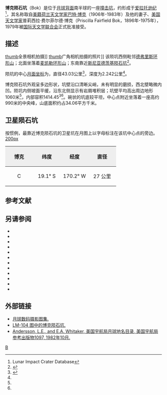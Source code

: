 {{lunar crater data|
 image=Bok crater 1038 med.jpg|
 caption=[[月球轨道器1号|月球轨道器1号]]拍摄的图像|
 latitude=20.26|
 N_or_S=S|
 longitude=171.58|
 E_or_W=W|
 diameter=43.03公里|
 depth=2.242公里|
 colong=172|
 eponym=普莉西拉·费·博克<br/>[[巴特·包克|巴特·扬·包克]]}}
'''博克陨石坑'''（Bok）是位于[[月球背面|月球背面]]南半球的一座[[撞击坑|撞击坑]]，约形成于[[爱拉托逊纪|爱拉托逊纪]]<ref name=LICD>Lunar Impact Crater Database</ref>，其名称取自[[美国|美籍]][[荷兰|荷兰]][[天文学家|天文学家]][[巴特·包克|巴特·博克]]（1906年-1983年）及他的妻子、[[美国|美国]][[天文学家|天文学家]]普莉西拉·费尔菲尔德·博克（Priscilla Fairfield Bok，1896年-1975年），1979年被[[国际天文学联合会|国际天文学联合会]]正式批准接受。

==描述==
[[image:Bok_crater_AS17-P-1636-1638.jpg|thumb]]全景相机拍摄]]
[[image:Bok_crater_LROC.jpg|thumb]]广角相机拍摄的照片]]
该陨坑西侧毗邻[[德弗里斯环形山|德弗里斯环形山]]；北面坐落着[[麦凯勒环形山|麦凯勒环形山]]；东南靠近[[斯尼亚德茨基陨石坑|斯尼亚德茨基陨石坑]]<ref>{{Cite web |url=http://planetarynames.wr.usgs.gov/images/Lunar/lac_104_lo.pdf |title=Crater Bok on LAC-104 map |access-date=2016-07-17 |archive-url=https://web.archive.org/web/20130220212428/http://planetarynames.wr.usgs.gov/images/Lunar/lac_104_lo.pdf |archive-date=2013-02-20 |dead-url=yes }}</ref>。

陨坑的中心[[月面坐标|月面坐标]]为{{Coord|20.26|S|171.58|W|globe:Moon|nogoogle=1|noosm=1}}，直径43.03公里<ref name="IAU">{{Cite web |url=http://planetarynames.wr.usgs.gov/Feature/800 |title=Directory of the International Astronomical Union |accessdate=2016-07-17 |archive-date=2017-09-29 |archive-url=https://web.archive.org/web/20170929044848/https://planetarynames.wr.usgs.gov/Feature/800 |dead-url=no }}</ref>，深度为2.242公里<ref name="LICD"/>。

博克陨石坑外观呈多边形状，坑壁沿口清晰尖峭，未有明显的磨损，西北壁略微内凹。陨坑内侧坡面平缓，沿东北侧显示有岩屑堆积层；坑壁平均高出周边地形1060米<ref name="LICD"/>，内部容积1414.45<sup>3</sup><ref name="LICD"/>。碗状的坑底较平坦，中心点附近坐落着一座高约990米的中央峰，山底面积约占34.06平方千米。

==卫星陨石坑==
按惯例，最靠近博克陨石坑的卫星坑在月图上以字母标注在该坑中心点的旁边。
[[image:Bok_sattelite_craters_map.jpg|200px]]

{| class="wikitable"
!width="25%" style="background:#eeeeee;" |博克 
!width="25%" style="background:#eeeeee;" |纬度
!width="25%" style="background:#eeeeee;" |经度
!width="25%" style="background:#eeeeee;" |直径
|-
|align="center"|C
|align="center"|19.1° S
|align="center"|170.2° W
|align="center"|27 公里
|}{{clear}}
== 参考文献 ==
{{Reflist}}
==另请参阅==
{{refbegin}}
{{refbegin}}
* {{cite book
  | last1 = Andersson
  | first1 = L. E.
  | last2 = Whitaker
  | first2 = E. A.
  | authorlink2 = Ewen Whitaker
  | date = 1982
  | title = [[NASA|NASA]] Catalogue of Lunar Nomenclature
  | publisher = NASA RP-1097
  | ref = harv
  }}
* {{cite web
  | last = Blue
  | first = Jennifer
  | date = July 25, 2007
  | title = Gazetteer of Planetary Nomenclature
  | publisher = [[United_States_Geological_Survey|USGS]]
  | url = http://planetarynames.wr.usgs.gov/
  | accessdate = 2007-08-05
  | ref = harv
  | archive-date = 2012-04-08
  | archive-url = https://www.webcitation.org/66mXDr4G9?url=http://planetarynames.wr.usgs.gov/
  | dead-url = no
  }}
* {{cite book
  | last1 = Bussey
  | first1 = B.
  | authorlink1 = Ben Bussey
  | last2 = Spudis
  | first2 = P.
  | authorlink2 = Paul Spudis
  | date = 2004
  | title = The Clementine Atlas of the Moon
  | publisher = Cambridge University Press
  | location = New York
  | isbn = 978-0-521-81528-4
  | ref = harv
  }}
* {{cite book
  | last1 = Cocks
  | first1 = Elijah E.
  | last2 = Cocks
  | first2 = Josiah C.
  | date = 1995
  | title = Who's Who on the Moon: A Biographical Dictionary of Lunar Nomenclature
  | url = https://archive.org/details/isbn_9780936389271
  | publisher = Tudor Publishers
  | isbn = 978-0-936389-27-1
  | ref = harv
  }}
* {{cite web
  | last = McDowell
  | first = Jonathan
  | date = July 15, 2007
  | url = http://host.planet4589.org/astro/lunar/
  | title = Lunar Nomenclature
  | publisher = Jonathan's Space Report
  | accessdate = 2007-10-24
  | ref = harv
  | archive-date = 2012-05-26
  | archive-url = https://www.webcitation.org/67wcYNfK3?url=http://host.planet4589.org/astro/lunar/
  | dead-url = no
  }}
* {{cite journal| last1 = Menzel| first1 = D. H.| last2 = Minnaert| first2 = M.| last3 = Levin| first3 = B.| last4 = Dollfus| first4 = A.| last5 = Bell| first5 = B.| title = Report on Lunar Nomenclature by the Working Group of Commission 17 of the IAU| doi = 10.1007/BF00171763| journal = Space Science Reviews| volume = 12| issue = 2| pages = 136–186| year = 1971| pmid = | pmc =| bibcode = 1971SSRv...12..136M| ref = harv}}
* {{cite book
  | first = Patrick
  | last = Moore
  | authorlink = Patrick Moore
  | date = 2001
  | title = On the Moon
  | url = https://archive.org/details/patrickmooreonmo00patr
  | publisher = Sterling Publishing Co
  | isbn = 978-0-304-35469-6
  | ref = harv
  }}
* {{cite book
  | first = Fred W.
  | last = Price
  | date = 1988
  | title = The Moon Observer's Handbook
  | publisher = Cambridge University Press
  | isbn = 978-0-521-33500-3
  | ref = harv
  }}
* {{cite book
  | last = Rükl
  | first = Antonín
  | authorlink = Antonín Rükl
  | date = 1990
  | title = Atlas of the Moon
  | publisher = Kalmbach Books
  | isbn = 978-0-913135-17-4
  | ref = harv
  }}
* {{cite book
  | last = Webb
  | first = Rev. T. W.
  | authorlink = Thomas William Webb
  | date = 1962
  | title = Celestial Objects for Common Telescopes
  | url = https://archive.org/details/celestialobjects00webb
  | edition = 6th revised
  | publisher = Dover
  | isbn = 978-0-486-20917-3
  | ref = harv
  }}
* {{cite book
  | first = Ewen A.
  | last = Whitaker
  | authorlink = Ewen Whitaker
  | date = 1999
  | title = Mapping and Naming the Moon
  | publisher = Cambridge University Press
  | isbn = 978-0-521-62248-6
  | ref = harv
  }}
* {{cite book
  | first = Peter T.
  | last = Wlasuk
  | date = 2000
  | title = Observing the Moon
  | publisher = Springer
  | isbn = 978-1-85233-193-1
  | ref = harv
 }}
{{refend}}

==外部链接==
* [http://www.lpi.usra.edu/resources/lunar_orbiter/bin/srch_nam.shtml?Bok%7C0 月球数码摄影图集.]{{Wayback|url=http://www.lpi.usra.edu/resources/lunar_orbiter/bin/srch_nam.shtml?Bok%7C0 |date=20160807194018 }}
* [http://www.lpi.usra.edu/resources/mapcatalog/LM/lm104/ LM-104 图中的博克陨石坑.]{{Wayback|url=http://www.lpi.usra.edu/resources/mapcatalog/LM/lm104/ |date=20160303200724 }}
* [http://planet4589.org/astro/lunar/RP-1097.pdf Andersson, L.E., and E.A. Whitaker, 美国宇航局月球地名目录, 美国宇航局参考出版物1097, 1982年10月.]{{Wayback|url=http://planet4589.org/astro/lunar/RP-1097.pdf |date=20141006125838 }}

[[Category:月球环形山|B]]
{{月球环形山 (A-B)}}